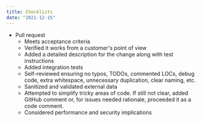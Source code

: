 ```yaml
---
title: Checklists
date: "2021-12-15"
---
```


- Pull request
  - Meets acceptance criteria
  - Verified it works from a customer's point of view
  - Added a detailed description for the change along with test instructions
  - Added integration tests
  - Self-reviewed ensuring no typos, TODOs, commented LOCs, debug code, extra whitespace, unnecessary duplication, clear naming, etc.
  - Sanitized and validated external data
  - Attempted to simplify tricky areas of code. If still not clear, added GitHub comment or, for issues needed rationale, proceeded it as a code comment.
  - Considered performance and security implications

